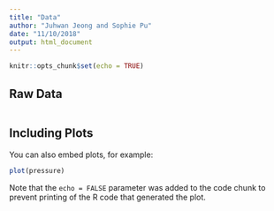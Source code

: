 ```yaml
---
title: "Data"
author: "Juhwan Jeong and Sophie Pu"
date: "11/10/2018"
output: html_document
---
```


```r
knitr::opts_chunk$set(echo = TRUE)
```

## Raw Data

```r

```

## Including Plots

You can also embed plots, for example:

```r
plot(pressure)
```

Note that the `echo = FALSE` parameter was added to the code chunk to prevent printing of the R code that generated the plot.
